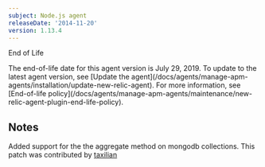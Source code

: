 ```yaml
---
subject: Node.js agent
releaseDate: '2014-11-20'
version: 1.13.4
---
```


End of Life

<Callout variant="important">
  The end-of-life date for this agent version is July 29, 2019. To update to the latest agent version, see [Update the agent](/docs/agents/manage-apm-agents/installation/update-new-relic-agent). For more information, see [End-of-life policy](/docs/agents/manage-apm-agents/maintenance/new-relic-agent-plugin-end-life-policy).
</Callout>

## Notes

Added support for the the aggregate method on mongodb collections. This patch was contributed by [taxilian](https://github.com/taxilian)
